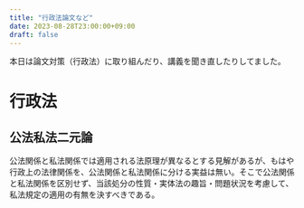 ```yaml
---
title: "行政法論文など"
date: 2023-08-28T23:00:00+09:00
draft: false
---
```




本日は論文対策（行政法）に取り組んだり、講義を聞き直したりしてました。

# 行政法

## 公法私法二元論

公法関係と私法関係では適用される法原理が異なるとする見解があるが、もはや行政上の法律関係を、公法関係と私法関係に分ける実益は無い。そこで公法関係と私法関係を区別せず、当該処分の性質・実体法の趣旨・問題状況を考慮して、私法規定の適用の有無を決すべきである。

